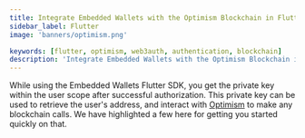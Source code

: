 ```yaml
---
title: Integrate Embedded Wallets with the Optimism Blockchain in Flutter
sidebar_label: Flutter
image: 'banners/optimism.png'

keywords: [flutter, optimism, web3auth, authentication, blockchain]
description: 'Integrate Embedded Wallets with the Optimism Blockchain in Flutter | Embedded Wallets'
---
```



<SEO
  title="Integrate Embedded Wallets with the Optimism Blockchain in Flutter"
  description="Integrate Embedded Wallets with the Optimism Blockchain in Flutter | Embedded Wallets"
  image="https://web3auth.io/docs/banners/optimism.png"
  slug="/embedded-wallets/connect-blockchain/evm/optimism/flutter"
/>

While using the Embedded Wallets Flutter SDK, you get the private key within the user scope after successful authorization. This private key can be used to retrieve the user's address, and interact with [Optimism](https://optimism.io/) to make any blockchain calls. We have highlighted a few here for getting you started quickly on that.

<EVMInteraction />
